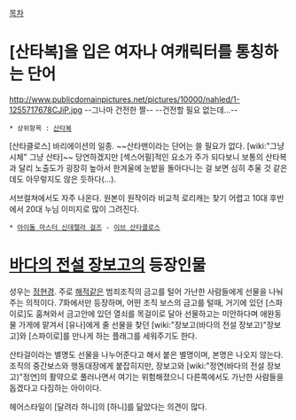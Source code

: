 [[목차]]

= [산타복]을 입은 여자나 여캐릭터를 통칭하는 단어 =

http://www.publicdomainpictures.net/pictures/10000/nahled/1-1255717678CJiP.jpg
--그나마 건전한 짤-- --건전할 필요 없는데...--

 * 상위항목 : [[산타복]]

[산타클로스] 바리에이션의 일종. ~~산타맨이라는 단어는 쓸 필요가 없다. [wiki:"그냥 시체" 그냥 산타]~~ 당연하겠지만 [섹스어필]적인 요소가 주가 되다보니 보통의 산타복과 달리 노출도가 굉장히 높아서 한겨울에 눈밭을 돌아다니는 걸 보면 심히 추울 것 같은데도 아무렇지도 않은 듯하다(…). 

서브컬쳐에서도 자주 나온다. 원본이 원작이라 비교적 로리캐는 찾기 어렵고 10대 후반에서 20대 누님 이미지로 많이 그려진다.

 * [[아이돌 마스터 신데렐라 걸즈]] - [[이브 산타클로스]]

= [[바다의 전설 장보고]]의 등장인물 =

성우는 [[정현경]]. 주로 [[해적]]같은 범죄조직의 금고를 털어 가난한 사람들에게 선물을 나눠주는 의적이다.
7화에서만 등장하며, 어떤 조직 보스의 금고를 털때, 거기에 있던 [스파이로]도 훔쳐와서 금고안에 있던 열쇠를 목걸이로 달아 선물하고는 미안하다며 애완동물 가게에 맡겨서 [유나]에게 줄 선물을 찾던 [wiki:"장보고(바다의 전설 장보고)"장보고]와 [스파이로]를 만나게 하는 플래그를 세워주기도 한다.

산타걸이라는 별명도 선물을 나누어준다고 해서 붙은 별명이며, 본명은 나오지 않는다. 조직의 중간보스와 행동대장에게 붙잡히지만, 장보고와 [wiki:"정연(바다의 전설 장보고)"정연]의 활약으로 풀러나면서 여기는 위험해졌으니 다른쪽에서도 가난한 사람들을 돕겠다고 다짐하는 아이이다. 

헤어스타일이 [달려라 하니]의 [하니]를 닮았다는 의견이 많다.
